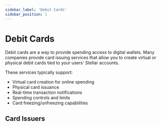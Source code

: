 ```yaml
---
sidebar_label: 'Debit Cards'
sidebar_position: 1
---
```



# Debit Cards

Debit cards are a way to provide spending access to digital wallets. Many companies provide card issuing services that allow you to create virtual or physical debit cards tied to your users' Stellar accounts.

These services typically support:
- Virtual card creation for online spending
- Physical card issuance
- Real-time transaction notifications
- Spending controls and limits
- Card freezing/unfreezing capabilities

## Card Issuers

<CardsDirectory /> 
